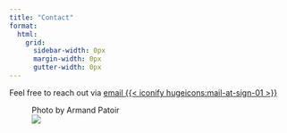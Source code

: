 ```yaml
---
title: "Contact"
format:
  html:
    grid:
      sidebar-width: 0px
      margin-width: 0px
      gutter-width: 0px
---
```


::: contact-text
Feel free to reach out via <a href="mailto:h.all@disroot.org" target="_blank">email {{< iconify hugeicons:mail-at-sign-01 >}}</a>
:::

<div class="column-screen contact-img">
  <figure>
    <figcaption>Photo by Armand Patoir</figcaption>
    <img src="./assets/images/hassen_contact.png" class="img-fluid">
  </figure>
</div>  

